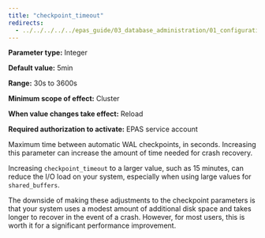 ```yaml
---
title: "checkpoint_timeout"
redirects:
  - ../../../../../epas_guide/03_database_administration/01_configuration_parameters/03_configuration_parameters_by_functionality/01_top_performance_related_parameters/07_checkpoint_timeout #generated for docs/epas/reorg-role-use-case-mode
---
```


<div id="checkpoint_timeout" class="registered_link"></div>

**Parameter type:** Integer

**Default value:** 5min

**Range:** 30s to 3600s

**Minimum scope of effect:** Cluster

**When value changes take effect:** Reload

**Required authorization to activate:** EPAS service account

Maximum time between automatic WAL checkpoints, in seconds. Increasing this parameter can increase the amount of time needed for crash recovery.

Increasing `checkpoint_timeout` to a larger value, such as 15 minutes, can reduce the I/O load on your system, especially when using large values for `shared_buffers`.

The downside of making these adjustments to the checkpoint parameters is that your system uses a modest amount of additional disk space and takes longer to recover in the event of a crash. However, for most users, this is worth it for a significant performance improvement.
